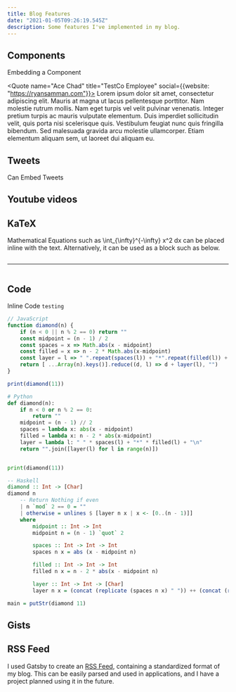 ```yaml
---
title: Blog Features
date: "2021-01-05T09:26:19.545Z"
description: Some features I've implemented in my blog.
---
```


## Components

Embedding a Component

<Quote name="Ace Chad" title="TestCo Employee" social={{website: "https://ryansamman.com"}}>
    Lorem ipsum dolor sit amet, consectetur adipiscing elit. Mauris at magna ut lacus pellentesque porttitor. Nam molestie rutrum mollis. Nam eget turpis vel velit pulvinar venenatis. Integer pretium turpis ac mauris vulputate elementum. Duis imperdiet sollicitudin velit, quis porta nisi scelerisque quis. Vestibulum feugiat nunc quis fringilla bibendum. Sed malesuada gravida arcu molestie ullamcorper. Etiam elementum aliquam sem, ut laoreet dui aliquam eu.
</Quote>

## Tweets

Can Embed Tweets

<Tweet id="1343612171155107841" height={1200} />

## Youtube videos

<YouTube id="zlm1aajH6gY" />

## KaTeX

Mathematical Equations such as <InlineMath>\int_{\infty}^{-\infty} x^2 dx</InlineMath> can be placed inline with the text.
Alternatively, it can be used as a block such as below.

<Math 
    className="text-2xl"
    math="\begin{aligned} y & = x^2 + 2x + 1 \\ & = (x+1)(x+1) \\ & = (x+1)^2 \end{aligned}">
</Math>

-------

<Math 
    className="text-2xl"
    math="-2 \left|x - \left( \frac{n-1}{2} \right) \right| + n">
</Math>


## Code

Inline Code `testing`

```js
// JavaScript
function diamond(n) {
	if (n < 0 || n % 2 == 0) return ""
    const midpoint = (n - 1) / 2
    const spaces = x => Math.abs(x - midpoint)
    const filled = x => n - 2 * Math.abs(x-midpoint)
    const layer = l => " ".repeat(spaces(l)) + "*".repeat(filled(l)) + "\n"
	return [ ...Array(n).keys()].reduce((d, l) => d + layer(l), "")
}

print(diamond(11))
```

```py
# Python
def diamond(n):
	if n < 0 or n % 2 == 0:
		return ""
	midpoint = (n - 1) // 2
	spaces = lambda x: abs(x - midpoint)
	filled = lambda x: n - 2 * abs(x-midpoint)
	layer = lambda l: " " * spaces(l) + "*" * filled(l) + "\n"
	return "".join([layer(l) for l in range(n)])


print(diamond(11))
```

```haskell
-- Haskell
diamond :: Int -> [Char]
diamond n 
    -- Return Nothing if even
    | n `mod` 2 == 0 = ""
    | otherwise = unlines $ [layer n x | x <- [0..(n - 1)]]
    where
        midpoint :: Int -> Int
        midpoint n = (n - 1) `quot` 2 

        spaces :: Int -> Int -> Int
        spaces n x = abs (x - midpoint n)

        filled :: Int -> Int -> Int
        filled n x = n - 2 * abs(x - midpoint n)

        layer :: Int -> Int -> [Char]
        layer n x = (concat (replicate (spaces n x) " ")) ++ (concat (replicate (filled n x) "*"))

main = putStr(diamond 11)
```

## Gists

<Gist id="18c68c2fd3e7e40d09d0c40f84208e6f"/>

## RSS Feed

I used Gatsby to create an [RSS Feed](./rss.xml), containing a standardized format of my blog. 
This can be easily parsed and used in applications, and I have a project planned using it in the future.